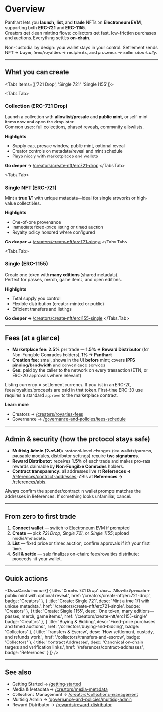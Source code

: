 

# Overview

Panthart lets you **launch**, **list**, and **trade** NFTs on **Electroneum EVM**, supporting both **ERC-721** and **ERC-1155**.  
Creators get clean minting flows; collectors get fast, low-friction purchases and auctions. Everything settles **on-chain**.

<Callout type="info">
Non-custodial by design: your wallet stays in your control. Settlement sends NFT → buyer, fees/royalties → recipients, and proceeds → seller <em>atomically</em>.
</Callout>

---

## What you can create

<Tabs items={['721 Drop', 'Single 721', 'Single 1155']}>

  <Tabs.Tab>
  ### Collection (ERC-721 Drop)
  Launch a collection with **allowlist/presale** and **public mint**, or self-mint items now and open the drop later.  
  Common uses: full collections, phased reveals, community allowlists.

  **Highlights**
  - Supply cap, presale window, public mint, optional reveal
  - Creator controls on metadata/reveal and mint schedule
  - Plays nicely with marketplaces and wallets

  **Go deeper →** [/creators/create-nft/erc721-drop](/creators/create-nft/erc721-drop)
  </Tabs.Tab>

  <Tabs.Tab>
  ### Single NFT (ERC-721)
  Mint a **true 1/1** with unique metadata—ideal for single artworks or high-value collectibles.

  **Highlights**
  - One-of-one provenance
  - Immediate fixed-price listing or timed auction
  - Royalty policy honored where configured

  **Go deeper →** [/creators/create-nft/erc721-single](/creators/create-nft/erc721-single)
  </Tabs.Tab>

  <Tabs.Tab>
  ### Single (ERC-1155)
  Create one token with **many editions** (shared metadata).  
  Perfect for passes, merch, game items, and open editions.

  **Highlights**
  - Total supply you control
  - Flexible distribution (creator-minted or public)
  - Efficient transfers and listings

  **Go deeper →** [/creators/create-nft/erc1155-single](/creators/create-nft/erc1155-single)
  </Tabs.Tab>

</Tabs>

---

## Fees (at a glance)

- **Marketplace fee:** **2.5%** per trade — **1.5% → Reward Distributor** (for Non-Fungible Comrades holders), **1% → Panthart**  
- **Creation fee:** small, shown in the UI **before** mint; covers **IPFS pinning/bandwidth** and convenience services  
- **Gas:** paid by the caller to the network on every transaction (ETN, or ERC-20 approvals where relevant)

<Callout type="warning">
Listing currency = settlement currency. If you list in an ERC-20, fees/royalties/proceeds are paid in that token. First-time ERC-20 use requires a standard <code>approve</code> to the marketplace contract.
</Callout>

**Learn more**  
- Creators → [/creators/royalties-fees](/creators/royalties-fees)  
- Governance → [/governance-and-policies/fees-schedule](/governance-and-policies/fees-schedule)

---

## Admin & security (how the protocol stays safe)

- **Multisig Admin (2-of-N):** protocol-level changes (fee wallets/params, pausable modules, distributor settings) require **two signatures**.  
- **Reward Distributor:** receives **1.5%** of each trade and makes pro-rata rewards claimable by **Non-Fungible Comrades** holders.  
- **Contract transparency:** all addresses live at **References →** [/references/contract-addresses](/references/contract-addresses); ABIs at **References →** [/references/abis](/references/abis).

<Callout>
Always confirm the spender/contract in wallet prompts matches the addresses in References. If something looks unfamiliar, cancel.
</Callout>

---

## From zero to first trade

<Steps>
  <ol>
    <li><strong>Connect wallet</strong> — switch to Electroneum EVM if prompted.</li>
    <li><strong>Create</strong> — pick <em>721 Drop</em>, <em>Single 721</em>, or <em>Single 1155</em>; upload media/metadata.</li>
    <li><strong>List</strong> — fixed price or timed auction; confirm approvals if it’s your first time.</li>
    <li><strong>Sell & settle</strong> — sale finalizes on-chain; fees/royalties distribute; proceeds hit your wallet.</li>
  </ol>
</Steps>

---

## Quick actions

<DocsCards
  items={[
    {
      title: 'Create: 721 Drop',
      desc: 'Allowlist/presale + public mint with optional reveal.',
      href: '/creators/create-nft/erc721-drop',
      badge: 'Creators'
    },
    {
      title: 'Create: Single 721',
      desc: 'Mint a true 1/1 with unique metadata.',
      href: '/creators/create-nft/erc721-single',
      badge: 'Creators'
    },
    {
      title: 'Create: Single 1155',
      desc: 'One token, many editions—passes, merch, game items.',
      href: '/creators/create-nft/erc1155-single',
      badge: 'Creators'
    },
    {
      title: 'Buying & Bidding',
      desc: 'Fixed-price purchases and timed auctions.',
      href: '/collectors/buying-and-bidding',
      badge: 'Collectors'
    },
    {
      title: 'Transfers & Escrow',
      desc: 'How settlement, custody, and refunds work.',
      href: '/collectors/transfers-and-escrow',
      badge: 'Collectors'
    },
    {
      title: 'Contract Addresses',
      desc: 'Canonical on-chain targets and verification links.',
      href: '/references/contract-addresses',
      badge: 'References'
    }
  ]}
/>

---

## See also

- Getting Started → [/getting-started](/getting-started)  
- Media & Metadata → [/creators/media-metadata](/creators/media-and-metadata)  
- Collections Management → [/creators/collections-management](/creators/collections-management)  
- Multisig Admin → [/governance-and-policies/multisig-admin](/governance-and-policies/multisig-admin)  
- Reward Distributor → [/rewards/reward-distributor](/rewards/reward-distributor)
